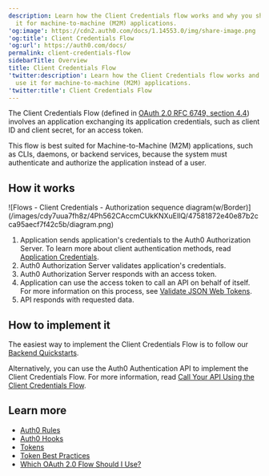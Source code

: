 ```yaml
---
description: Learn how the Client Credentials flow works and why you should use
  it for machine-to-machine (M2M) applications.
'og:image': https://cdn2.auth0.com/docs/1.14553.0/img/share-image.png
'og:title': Client Credentials Flow
'og:url': https://auth0.com/docs/
permalink: client-credentials-flow
sidebarTitle: Overview
title: Client Credentials Flow
'twitter:description': Learn how the Client Credentials flow works and why you should
  use it for machine-to-machine (M2M) applications.
'twitter:title': Client Credentials Flow
---
```

The Client Credentials Flow (defined in [OAuth 2.0 RFC 6749, section 4.4](https://tools.ietf.org/html/rfc6749#section-4.4)) involves an application exchanging its application credentials, such as <Tooltip tip="Client ID: Identification value given to your registered resource from Auth0." cta="View Glossary" href="/glossary?term=client+ID">client ID</Tooltip> and <Tooltip tip="Client ID: Identification value given to your registered resource from Auth0." cta="View Glossary" href="/glossary?term=client+secret">client secret</Tooltip>, for an <Tooltip tip="Client Secret: Secret used by a client (application) to authenticate with the Authorization Server; it should be known to only the client and the Authorization Server and must be sufficiently random to not be guessable." cta="View Glossary" href="/glossary?term=access+token">access token</Tooltip>.

This flow is best suited for Machine-to-Machine (M2M) applications, such as CLIs, daemons, or backend services, because the system must authenticate and authorize the application instead of a user.

## How it works

<Frame>![Flows - Client Credentials - Authorization sequence diagram(w/Border)](/images/cdy7uua7fh8z/4Ph562CAccmCUkKNXuEIlQ/47581872e40e87b2cca95aecf7f42c5b/diagram.png)</Frame>

1. Application sends application's credentials to the Auth0 Authorization Server. To learn more about client authentication methods, read [Application Credentials](/secure/application-credentials).
2. Auth0 Authorization Server validates application's credentials.
3. Auth0 Authorization Server responds with an access token.
4. Application can use the access token to call an API on behalf of itself. For more information on this process, see [Validate JSON Web Tokens](/secure/tokens/json-web-tokens/validate-json-web-tokens).
5. API responds with requested data.

## How to implement it

The easiest way to implement the Client Credentials Flow is to follow our [Backend Quickstarts](/quickstart/backend).

Alternatively, you can use the Auth0 Authentication API to implement the Client Credentials Flow. For more information, read [Call Your API Using the Client Credentials Flow](/get-started/authentication-and-authorization-flow/client-credentials-flow/call-your-api-using-the-client-credentials-flow).

## Learn more

* [Auth0 Rules](/customize/rules)
* [Auth0 Hooks](/customize/hooks)
* [Tokens](/secure/tokens)
* [Token Best Practices](/secure/tokens/token-best-practices)
* [Which OAuth 2.0 Flow Should I Use?](/get-started/authentication-and-authorization-flow/which-oauth-2-0-flow-should-i-use)